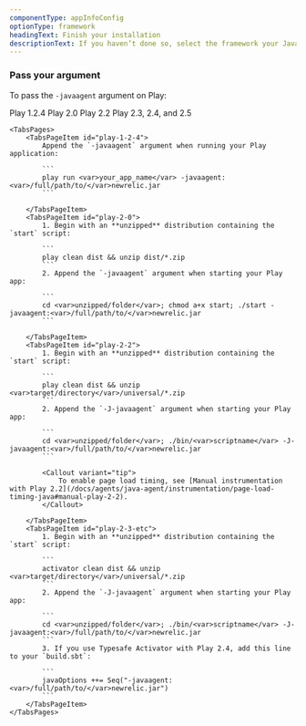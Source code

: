 ```yaml
---
componentType: appInfoConfig
optionType: framework 
headingText: Finish your installation
descriptionText: If you haven’t done so, select the framework your Java app is using.
---
```


### Pass your argument

To pass the `-javaagent` argument on Play:

<Tabs>
	<TabsBar>
		<TabsBarItem id="play-1-2-4">Play 1.2.4</TabsBarItem>
		<TabsBarItem id="play-2-0">Play 2.0</TabsBarItem>
		<TabsBarItem id="play-2-2">Play 2.2</TabsBarItem>
		<TabsBarItem id="play-2-3-etc">Play 2.3, 2.4, and 2.5</TabsBarItem>        
	</TabsBar>

	<TabsPages>
		<TabsPageItem id="play-1-2-4">
            Append the `-javaagent` argument when running your Play application:

            ```
            play run <var>your_app_name</var> -javaagent:<var>/full/path/to/</var>newrelic.jar
            ```

		</TabsPageItem>
		<TabsPageItem id="play-2-0">
            1. Begin with an **unzipped** distribution containing the `start` script:

            ```
            play clean dist && unzip dist/*.zip
            ```
            2. Append the `-javaagent` argument when starting your Play app:

            ```
            cd <var>unzipped/folder</var>; chmod a+x start; ./start -javaagent:<var>/full/path/to/</var>newrelic.jar
            ```

		</TabsPageItem>
		<TabsPageItem id="play-2-2">
            1. Begin with an **unzipped** distribution containing the `start` script:

            ```
            play clean dist && unzip <var>target/directory</var>/universal/*.zip
            ```
            2. Append the `-J-javaagent` argument when starting your Play app:

            ```
            cd <var>unzipped/folder</var>; ./bin/<var>scriptname</var> -J-javaagent:<var>/full/path/to/</var>newrelic.jar
            ```

            <Callout variant="tip">
                To enable page load timing, see [Manual instrumentation with Play 2.2](/docs/agents/java-agent/instrumentation/page-load-timing-java#manual-play-2-2).
            </Callout>

		</TabsPageItem>
		<TabsPageItem id="play-2-3-etc">
            1. Begin with an **unzipped** distribution containing the `start` script:

            ```
            activator clean dist && unzip <var>target/directory</var>/universal/*.zip
            ```
            2. Append the `-J-javaagent` argument when starting your Play app:

            ```
            cd <var>unzipped/folder</var>; ./bin/<var>scriptname</var> -J-javaagent:<var>/full/path/to/</var>newrelic.jar
            ```
            3. If you use Typesafe Activator with Play 2.4, add this line to your `build.sbt`:

            ```
            javaOptions ++= Seq("-javaagent:<var>/full/path/to/</var>newrelic.jar")
            ```
		</TabsPageItem>        
	</TabsPages>
</Tabs>



